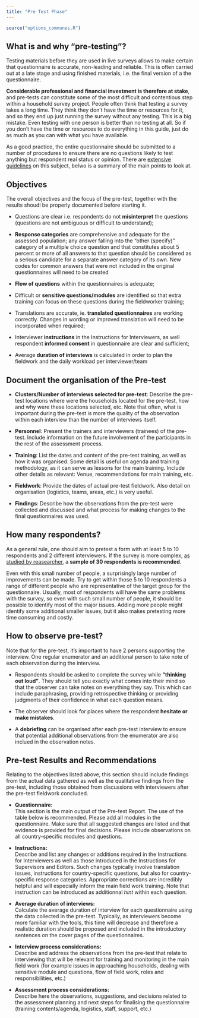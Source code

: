 ```yaml
---
title: "Pre Test Phase"
---
```


```r
source("options_communes.R")
```


##  What is and why "pre-testing"?

Testing materials before they are used in live surveys allows to make certain that questionnaire is accurate, non-leading and reliable. This is often carried out at a late stage and using finished materials, i.e. the final version of a the questionnaire.

__Considerable professional and financial investment is therefore at stake__, and pre-tests can constitute some of the most difficult and contentious step within a household survey project. People often think that testing a survey takes a long time. They think they don’t have the time or resources for it, and so they end up just running the survey without any testing. This is a big mistake. Even testing with one person is better than no testing at all. So if you don’t have the time or resources to do everything in this guide, just do as much as you can with what you have available.

As a good practice, the entire questionnaire should be submitted to a number of procedures to ensure there are no questions likely to test anything but respondent real status or opinion. There are [extensive guidelines](https://academic.oup.com/poq/article/68/1/109/1855073/Methods-for-Testing-and-Evaluating-Survey) on this subject, belwo is a summary of the main points to look at.

## Objectives

The overall objectives and the focus of the pre-test, together with the results shoudl be properly documented before starting it. 

 *  Questions are clear i.e. respondents do not __misinterpret__ the questions (questions are not ambiguous or difficult to understand);

 *  __Response categories__ are comprehensive and adequate for the assessed population; any answer falling into the “other (specify)” category of a multiple choice question and that constitutes about 5 percent or more of all answers to that question should be considered as a serious candidate for a separate answer category of its own. New codes for common answers that were not included in the original questionnaires will need to be created

 *  __Flow of questions__ within the questionnaires is adequate;
 
 *  Difficult or __sensitive questions/modules__ are identified so that extra training can focus on these questions during the fieldworker training;

 *  Translations are accurate, ie. __translated questionnaires__ are working correctly. Changes in wording or improved translation will need to be incorporated when required;
 
 *  Interviewer __instructions__ in the Instructions for Interviewers, as well respondent __informed consent__ in questionnaire are clear and sufficient;
 
 *  Average __duration of interviews__ is calculated in order to plan the fieldwork and the daily workload per interviewer/team 

## Document the organisation of the Pre-test

 * __Clusters/Number of interviews selected for pre-test__: Describe the pre-test locations where were the households located for the pre-test, how and why were these locations selected, etc. Note that often, what is important during the pre-test is more the quality of the observation within each interview than the number of interviews itself. 

 * __Personnel__: Present the trainers and interviewers (trainees) of the pre-test. Include information on the future involvement of the participants in the rest of the assessment process. 

 * __Training__: List the dates and content of the pre-test training, as well as how it was organised. Some detail is useful on agenda and training methodology, as it can serve as lessons for the main training. Include other details as relevant: Venue, recommendations for main training, etc.

 * __Fieldwork__: Provide the dates of actual pre-test fieldwork. Also detail on organisation (logistics, teams, areas, etc.) is very useful.

 * __Findings__: Describe how the observations from the pre-test were collected and discussed and what process for making changes to the final questionnaires was used. 
 
## How many respondents?

As a general rule, one should aim to pretest a form with at least 5 to 10 respondents and 2 different interviewers. If the survey is more complex, [as studied by reasearcher](https://www.researchgate.net/publication/263815867_Sample_size_for_pre-tests_of_questionnaires), a __sample of 30 respondents is recommended__.

Even with this small number of people, a surprisingly large number of improvements can be made. Try to get within those 5 to 10 respondents a range of different people who are representative of the target group for the questionnaire. Usually, most of respondents will have the same problems with the survey, so even with such small number of people, it should be possible to identify most of the major issues. Adding more people might identify some additional smaller issues, but it also makes pretesting more time consuming and costly. 

## How to observe pre-test?

Note that for the pre-test, it's important to have 2 persons supporting the interview. One regular enumerator and an additional person to take note of each observation during the interview. 

 * Respondents should be asked to complete the survey while __"thinking out loud"__. They should tell you exactly what comes into their mind so that the observer can take notes on everything they say. This which can include paraphrasing, providing retrospective thinking or providing judgments of their confidence in what each question means. 
 
 * The observer should look for places where the respondent __hesitate or make mistakes__.
 
 * A __debriefing__ can be organised after each pre-test interview to ensure that potential additional observations from the enumerator are also inclued in the observation notes.


## Pre-test Results and Recommendations

Relating to the objectives listed above, this section should include findings from the actual data gathered as well as the qualitative findings from the pre-test, including those obtained from discussions with interviewers after the pre-test fieldwork concluded. 

 *  __Questionnaire:__    
This section is the main output of the Pre-test Report. The use of the table below is recommended. Please add all modules in the questionnaire. Make sure that all suggested changes are listed and that evidence is provided for final decisions. Please include observations on all country-specific modules and questions.

 *  __Instructions:__   
Describe and list any changes or additions required in the Instructions for Interviewers as well as those introduced in the Instructions for Supervisors and Editors. Such changes typically involve translation issues, instructions for country-specific questions, but also for country-specific response categories. Appropriate corrections are incredibly helpful and will especially inform the main field work training. Note that instruction can be introduced as additionnal _hint_ within each question.

 *  __Average duration of interviews:__  
Calculate the average duration of interview for each questionnaire using the data collected in the pre-test. Typically, as interviewers become more familiar with the tools, this time will decrease and therefore a realistic duration should be proposed and included in the introductory sentences on the cover pages of the questionnaires.

 *  __Interview process considerations:__  
Describe and address the observations from the pre-test that relate to interviewing that will be relevant for training and monitoring in the main field work (for example issues in approaching households, dealing with sensitive module and questions, flow of field work, roles and responsibilities, etc.) 

 *  __Assessment process considerations:__  
Describe here the observations, suggestions, and decisions related to the assessment planning and next steps for finalising the questionnaire (training contents/agenda, logistics, staff, support, etc.)
